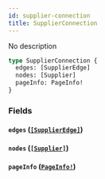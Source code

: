```yaml
---
id: supplier-connection
title: SupplierConnection
---
```


No description

```graphql
type SupplierConnection {
  edges: [SupplierEdge]
  nodes: [Supplier]
  pageInfo: PageInfo!
}
```

### Fields

#### `edges` ([`[SupplierEdge]`](/developers/supplier-apis/supply-api/reference/objects/supplier-edge))

#### `nodes` ([`[Supplier]`](/developers/supplier-apis/supply-api/reference/objects/supplier))

#### `pageInfo` ([`PageInfo!`](/developers/supplier-apis/supply-api/reference/objects/page-info))
